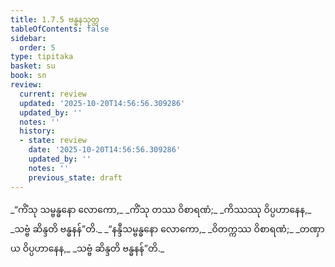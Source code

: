 ```yaml
---
title: 1.7.5 ဗန္ဓနသုတ္တ
tableOfContents: false
sidebar:
  order: 5
type: tipitaka
basket: su
book: sn
review:
  current: review
  updated: '2025-10-20T14:56:56.309286'
  updated_by: ''
  notes: ''
  history:
  - state: review
    date: '2025-10-20T14:56:56.309286'
    updated_by: ''
    notes: ''
    previous_state: draft
---
```



<DynamicBreadcrumb />


<ReviewStatus review={frontmatter.review} showDetails={true} />

<HypothesisAnnotation frontmatter={frontmatter} />

<Division number="65" book="sn" e="ch" v="18" p="289">

<Paragraph number="319" type="verses" book="sn">
_“ကိံသု သမ္ဗန္ဓနော လောကော,_  
_ကိံသု တဿ ဝိစာရဏံ;_  
_ကိဿဿု ဝိပ္ပဟာနေန,_  
_သဗ္ဗံ ဆိန္ဒတိ ဗန္ဓနန်”တိ._  

</Paragraph>

<Paragraph number="320" type="verses" book="sn">
_“နန္ဒီသမ္ဗန္ဓနော လောကော,_  
_ဝိတက္ကဿ ဝိစာရဏံ;_  
_တဏှာယ ဝိပ္ပဟာနေန,_  
_သဗ္ဗံ ဆိန္ဒတိ ဗန္ဓနန်”တိ._
</Paragraph>
</Division>